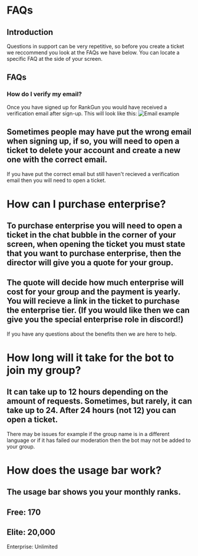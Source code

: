 # FAQs #
## Introduction ##

Questions in support can be very repetitive, so before you create a ticket we reccommend you look at the FAQs we have below. You can locate a specific FAQ at the side of your screen.

## FAQs ##

### How do I verify my email? ###
Once you have signed up for RankGun you would have received a verification email after sign-up. This will look like this:
![Email example](/images/verificationemail.png)

Sometimes people may have put the wrong email when signing up, if so, you will need to open a ticket to delete your account and create a new one with the correct email.
---
If you have put the correct email but still haven't recieved a verification email then you will need to open a ticket.

# How can I purchase enterprise? ###
To purchase enterprise you will need to open a ticket in the chat bubble in the corner of your screen, when opening the ticket you must state that you want to purchase enterprise, then the director will give you a quote for your group.
---
The quote will decide how much enterprise will cost for your group and the payment is yearly. You will recieve a link in the ticket to purchase the enterprise tier. (If you would like then we can give you the special enterprise role in discord!)
---
If you have any questions about the benefits then we are here to help.

# How long will it take for the bot to join my group? ###
It can take up to 12 hours depending on the amount of requests.
Sometimes, but rarely, it can take up to 24. After 24 hours (not 12) you can open a ticket.
---
There may be issues for example if the group name is in a different language or if it has failed our moderation then the bot may not be added to your group.

# How does the usage bar work?
The usage bar shows you your monthly ranks.
---
Free: 170
---
Elite: 20,000
---
Enterprise: Unlimited
